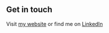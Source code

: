 ## Get in touch

Visit [my website](https://www.amberduffield.com) or find me on [LinkedIn](https://www.linkedin.com/in/amber-duffield-seo/)
